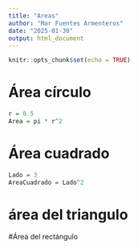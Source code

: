```yaml
---
title: "Areas"
author: "Mar Fuentes Armenteros"
date: "2025-01-30"
output: html_document
---
```


```r
knitr::opts_chunk$set(echo = TRUE)
```

# Área círculo



```r
r = 0.5
Area = pi * r^2
```
# Área cuadrado

```r
Lado = 3
AreaCuadrado = Lado^2
```

# área del triangulo

#Área del rectángulo